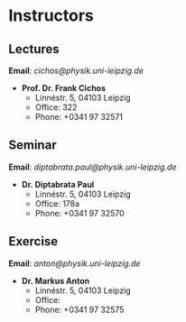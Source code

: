 # Instructors {.unnumbered}

## Lectures

**Email**: *cichos@physik.uni-leipzig.de*

- **Prof. Dr. Frank Cichos**
  - Linnéstr. 5, 04103 Leipzig
  - Office: 322
  - Phone: +0341 97 32571

## Seminar

**Email**: *diptabrata.paul@physik.uni-leipzig.de*

- **Dr. Diptabrata Paul**
  - Linnéstr. 5, 04103 Leipzig
  - Office: 178a
  - Phone: +0341 97 32570

## Exercise

**Email**: *anton@physik.uni-leipzig.de*

- **Dr. Markus Anton**
  - Linnéstr. 5, 04103 Leipzig
  - Office: 
  - Phone: +0341 97 32575
